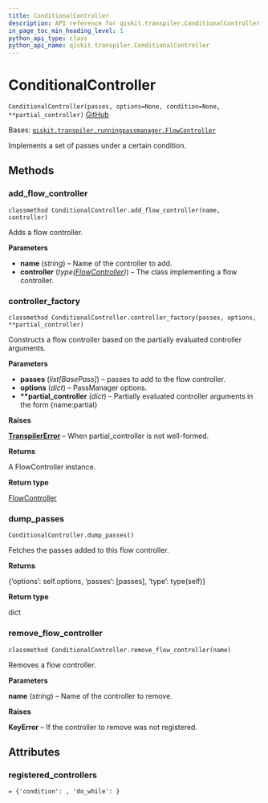 ```yaml
---
title: ConditionalController
description: API reference for qiskit.transpiler.ConditionalController
in_page_toc_min_heading_level: 1
python_api_type: class
python_api_name: qiskit.transpiler.ConditionalController
---
```


# ConditionalController

<span id="qiskit.transpiler.ConditionalController" />

`ConditionalController(passes, options=None, condition=None, **partial_controller)` [GitHub](https://github.com/qiskit/qiskit/tree/stable/0.23/qiskit/transpiler/runningpassmanager.py "view source code")

Bases: [`qiskit.transpiler.runningpassmanager.FlowController`](qiskit.transpiler.FlowController "qiskit.transpiler.runningpassmanager.FlowController")

Implements a set of passes under a certain condition.

## Methods

### add\_flow\_controller

<span id="qiskit.transpiler.ConditionalController.add_flow_controller" />

`classmethod ConditionalController.add_flow_controller(name, controller)`

Adds a flow controller.

**Parameters**

*   **name** (*string*) – Name of the controller to add.
*   **controller** (*type(*[*FlowController*](qiskit.transpiler.FlowController "qiskit.transpiler.FlowController")*)*) – The class implementing a flow controller.

### controller\_factory

<span id="qiskit.transpiler.ConditionalController.controller_factory" />

`classmethod ConditionalController.controller_factory(passes, options, **partial_controller)`

Constructs a flow controller based on the partially evaluated controller arguments.

**Parameters**

*   **passes** (*list\[BasePass]*) – passes to add to the flow controller.
*   **options** (*dict*) – PassManager options.
*   **\*\*partial\_controller** (*dict*) – Partially evaluated controller arguments in the form \{name:partial}

**Raises**

[**TranspilerError**](qiskit.transpiler.TranspilerError "qiskit.transpiler.TranspilerError") – When partial\_controller is not well-formed.

**Returns**

A FlowController instance.

**Return type**

[FlowController](qiskit.transpiler.FlowController "qiskit.transpiler.FlowController")

### dump\_passes

<span id="qiskit.transpiler.ConditionalController.dump_passes" />

`ConditionalController.dump_passes()`

Fetches the passes added to this flow controller.

**Returns**

\{‘options’: self.options, ‘passes’: \[passes], ‘type’: type(self)}

**Return type**

dict

### remove\_flow\_controller

<span id="qiskit.transpiler.ConditionalController.remove_flow_controller" />

`classmethod ConditionalController.remove_flow_controller(name)`

Removes a flow controller.

**Parameters**

**name** (*string*) – Name of the controller to remove.

**Raises**

**KeyError** – If the controller to remove was not registered.

## Attributes

<span id="qiskit.transpiler.ConditionalController.registered_controllers" />

### registered\_controllers

`= {'condition': , 'do_while': }`

